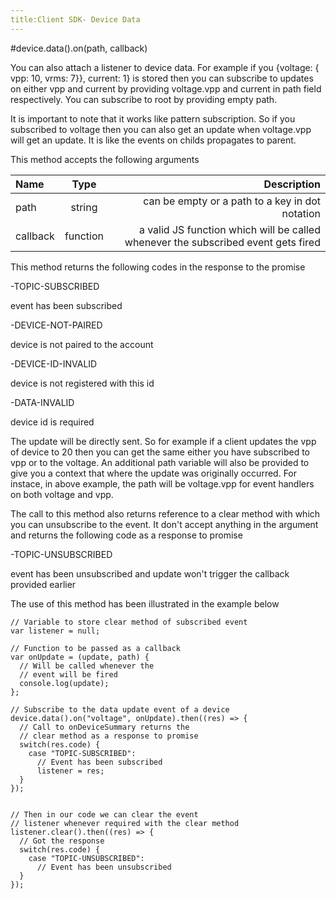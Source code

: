 ```yaml
---
title:Client SDK- Device Data
---
```



#device.data().on(path, callback)


You can also attach a listener to device data. For example if you {voltage: { vpp: 10, vrms: 7}}, current: 1} is stored then you can subscribe to updates on either vpp and current by providing voltage.vpp and current in path field respectively. You can subscribe to root by providing empty path.

It is important to note that it works like pattern subscription. So if you subscribed to voltage then you can also get an update when voltage.vpp will get an update. It is like the events on childs propagates to parent.

This method accepts the following arguments


| Name       | Type |   Description |
| :------------ | :---------: | ----------: |
| path     |    string    |  can be empty or a path to a key in dot notation|
| callback     |    function    | a valid JS function which will be called whenever the subscribed event gets fired|

This method returns the following codes in the response to the promise

-TOPIC-SUBSCRIBED

event has been subscribed

-DEVICE-NOT-PAIRED

device is not paired to the account

-DEVICE-ID-INVALID

device is not registered with this id

-DATA-INVALID

device id is required

The update will be directly sent. So for example if a client updates the vpp of device to 20 then you can get the same either you have subscribed to vpp or to the voltage. An additional path variable will also be provided to give you a context that where the update was originally occurred. For instace, in above example, the path will be voltage.vpp for event handlers on both voltage and vpp.

The call to this method also returns reference to a clear method with which you can unsubscribe to the event. It don't accept anything in the argument and returns the following code as a response to promise

 -TOPIC-UNSUBSCRIBED

event has been unsubscribed and update won't trigger the callback provided earlier

The use of this method has been illustrated in the example below

```
// Variable to store clear method of subscribed event
var listener = null;

// Function to be passed as a callback
var onUpdate = (update, path) {
  // Will be called whenever the
  // event will be fired
  console.log(update);
};

// Subscribe to the data update event of a device
device.data().on("voltage", onUpdate).then((res) => {
  // Call to onDeviceSummary returns the
  // clear method as a response to promise 
  switch(res.code) {
    case "TOPIC-SUBSCRIBED": 
      // Event has been subscribed
      listener = res;
  }
});
  

// Then in our code we can clear the event 
// listener whenever required with the clear method
listener.clear().then((res) => {
  // Got the response
  switch(res.code) {
    case "TOPIC-UNSUBSCRIBED": 
      // Event has been unsubscribed
  }
});
```



